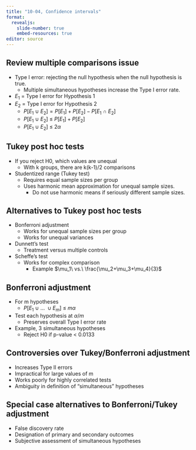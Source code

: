```yaml
---
title: "10-04, Confidence intervals"
format: 
  revealjs:
    slide-number: true
    embed-resources: true
editor: source
---
```


## Review multiple comparisons issue

-   Type I error: rejecting the null hypothesis when the null hypothesis is true.
    -   Multiple simultaneous hypotheses increase the Type I error rate.
-   $E_1$ = Type I error for Hypothesis 1
-   $E_2$ = Type I error for Hypothesis 2
    -   $P[E_1\ \cup\ E_2]=P[E_1]+P[E_2]-P[E_1\ \cap\ E_2]$
    -   $P[E_1\ \cup\ E_2]\ \le\ P[E_1]+P[E_2]$
    -   $P[E_1\ \cup\ E_2]\ \le\ 2 \alpha$

## Tukey post hoc tests

-   If you reject H0, which values are unequal
    -   With k groups, there are k(k-1)/2 comparisons
-   Studentized range (Tukey test)
    -   Requires equal sample sizes per group
    -   Uses harmonic mean approximation for unequal sample sizes.
        -   Do not use harmonic means if seriously different sample sizes.

## Alternatives to Tukey post hoc tests

-   Bonferroni adjustment
    -   Works for unequal sample sizes per group
    -   Works for unequal variances
-   Dunnett's test
    -   Treatment versus multiple controls
-   Scheffe's test
    -   Works for complex comparison
        -   Example $\mu_1\ vs.\ \frac{\mu_2+\mu_3+\mu_4}{3}$

## Bonferroni adjustment

-   For m hypotheses
    -   $P[E_1\ \cup\ ...\ \cup E_m]\ \le\ m \alpha$
-   Test each hypothesis at $\alpha/m$
    -   Preserves overall Type I error rate
-   Example, 3 simultaneous hypotheses
    -   Reject H0 if p-value \< 0.0133

## Controversies over Tukey/Bonferroni adjustment

-   Increases Type II errors
-   Impractical for large values of m
-   Works poorly for highly correlated tests
-   Ambiguity in definition of "simultaneous" hypotheses

## Special case alternatives to Bonferroni/Tukey adjustment

-   False discovery rate
-   Designation of primary and secondary outcomes
-   Subjective assessment of simultaneous hypotheses

